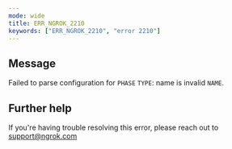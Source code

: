 ```yaml
---
mode: wide
title: ERR_NGROK_2210
keywords: ["ERR_NGROK_2210", "error 2210"]
---
```


## Message

Failed to parse configuration for `PHASE` `TYPE`: name is invalid `NAME`.

## Further help

If you're having trouble resolving this error, please reach out to [support@ngrok.com](mailto:support@ngrok.com?subject=Help%20with%20ERR_NGROK_2210)
